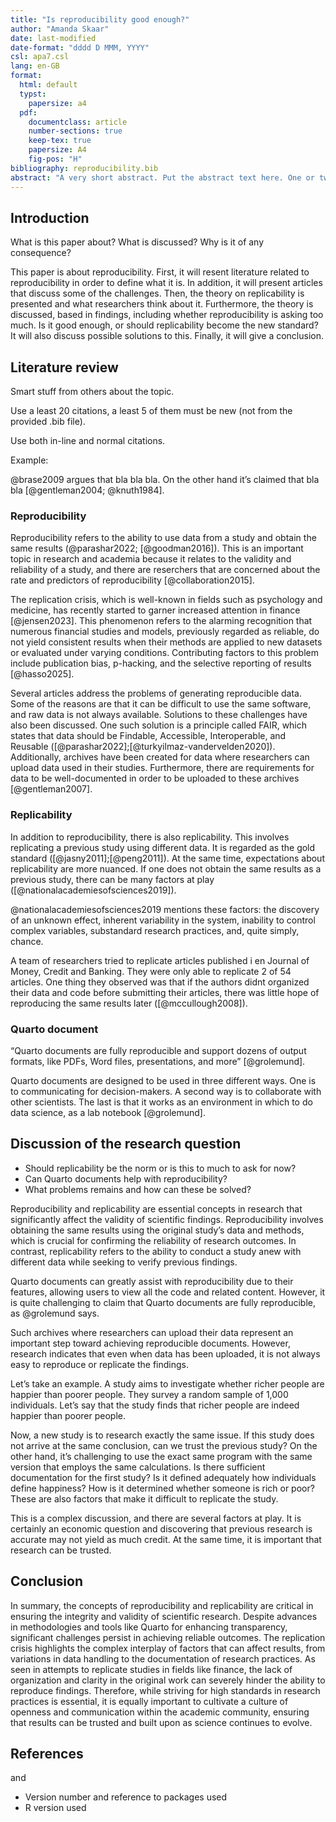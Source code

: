 ```yaml
---
title: "Is reproducibility good enough?"
author: "Amanda Skaar"
date: last-modified
date-format: "dddd D MMM, YYYY"
csl: apa7.csl
lang: en-GB
format:
  html: default
  typst:
    papersize: a4
  pdf:
    documentclass: article
    number-sections: true
    keep-tex: true
    papersize: A4
    fig-pos: "H"
bibliography: reproducibility.bib
abstract: "A very short abstract. Put the abstract text here. One or two paragraphs summarising what follows below."
---
```


## Introduction

What is this paper about?
What is discussed?
Why is it of any consequence?

This paper is about reproducibility.
First, it will resent literature related to reproducibility in order to define what it is.
In addition, it will present articles that discuss some of the challenges.
Then, the theory on replicability is presented and what researchers think about it.
Furthermore, the theory is discussed, based in findings, including whether reproducibility is asking too much.
Is it good enough, or should replicability become the new standard?
It will also discuss possible solutions to this.
Finally, it will give a conclusion.

## Literature review

Smart stuff from others about the topic.

Use a least 20 citations, a least 5 of them must be new (not from the provided .bib file).

Use both in-line and normal citations.

Example:

@brase2009 argues that bla bla bla.
On the other hand it's claimed that bla bla [@gentleman2004; @knuth1984].

### Reproducibility

Reproducibility refers to the ability to use data from a study and obtain the same results (@parashar2022; [@goodman2016]).
This is an important topic in research and academia because it relates to the validity and reliability of a study, and there are reserchers that are concerned about the rate and predictors of reproducibility [@collaboration2015].

The replication crisis, which is well-known in fields such as psychology and medicine, has recently started to garner increased attention in finance [@jensen2023].
This phenomenon refers to the alarming recognition that numerous financial studies and models, previously regarded as reliable, do not yield consistent results when their methods are applied to new datasets or evaluated under varying conditions.
Contributing factors to this problem include publication bias, p-hacking, and the selective reporting of results [@hasso2025].

Several articles address the problems of generating reproducible data.
Some of the reasons are that it can be difficult to use the same software, and raw data is not always available.
Solutions to these challenges have also been discussed.
One such solution is a principle called FAIR, which states that data should be Findable, Accessible, Interoperable, and Reusable ([@parashar2022];[@turkyilmaz-vandervelden2020]).
Additionally, archives have been created for data where researchers can upload data used in their studies.
Furthermore, there are requirements for data to be well-documented in order to be uploaded to these archives [@gentleman2007].

### Replicability

In addition to reproducibility, there is also replicability.
This involves replicating a previous study using different data.
It is regarded as the gold standard ([@jasny2011];[@peng2011]).
At the same time, expectations about replicability are more nuanced.
If one does not obtain the same results as a previous study, there can be many factors at play ([@nationalacademiesofsciences2019]).

@nationalacademiesofsciences2019 mentions these factors: the discovery of an unknown effect, inherent variability in the system, inability to control complex variables, substandard research practices, and, quite simply, chance.

A team of researchers tried to replicate articles published i en Journal of Money, Credit and Banking.
They were only able to replicate 2 of 54 articles.
One thing they observed was that if the authors didnt organized their data and code before submitting their articles, there was little hope of reproducing the same results later ([@mccullough2008]).

### Quarto document

"Quarto documents are fully reproducible and support dozens of output formats, like PDFs, Word files, presentations, and more" [@grolemund].

Quarto documents are designed to be used in three different ways.
One is to communicating for decision-makers.
A second way is to collaborate with other scientists.
The last is that it works as an environment in which to do data science, as a lab notebook [@grolemund].

## Discussion of the research question

-   Should replicability be the norm or is this to much to ask for now?
-   Can Quarto documents help with reproducibility?
-   What problems remains and how can these be solved?

Reproducibility and replicability are essential concepts in research that significantly affect the validity of scientific findings.
Reproducibility involves obtaining the same results using the original study's data and methods, which is crucial for confirming the reliability of research outcomes.
In contrast, replicability refers to the ability to conduct a study anew with different data while seeking to verify previous findings.

Quarto documents can greatly assist with reproducibility due to their features, allowing users to view all the code and related content.
However, it is quite challenging to claim that Quarto documents are fully reproducible, as @grolemund says.

Such archives where researchers can upload their data represent an important step toward achieving reproducible documents.
However, research indicates that even when data has been uploaded, it is not always easy to reproduce or replicate the findings.

Let’s take an example.
A study aims to investigate whether richer people are happier than poorer people.
They survey a random sample of 1,000 individuals.
Let’s say that the study finds that richer people are indeed happier than poorer people.

Now, a new study is to research exactly the same issue.
If this study does not arrive at the same conclusion, can we trust the previous study?
On the other hand, it's challenging to use the exact same program with the same version that employs the same calculations.
Is there sufficient documentation for the first study?
Is it defined adequately how individuals define happiness?
How is it determined whether someone is rich or poor?
These are also factors that make it difficult to replicate the study.

This is a complex discussion, and there are several factors at play.
It is certainly an economic question and discovering that previous research is accurate may not yield as much credit.
At the same time, it is important that research can be trusted.

## Conclusion

In summary, the concepts of reproducibility and replicability are critical in ensuring the integrity and validity of scientific research.
Despite advances in methodologies and tools like Quarto for enhancing transparency, significant challenges persist in achieving reliable outcomes.
The replication crisis highlights the complex interplay of factors that can affect results, from variations in data handling to the documentation of research practices.
As seen in attempts to replicate studies in fields like finance, the lack of organization and clarity in the original work can severely hinder the ability to reproduce findings.
Therefore, while striving for high standards in research practices is essential, it is equally important to cultivate a culture of openness and communication within the academic community, ensuring that results can be trusted and built upon as science continues to evolve.

## References

and

-   Version number and reference to packages used
-   R version used
